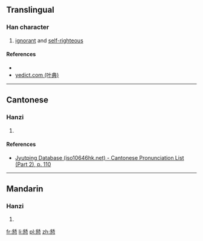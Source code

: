 ==Translingual==

===Han character===
{{Han char|rn=61|rad=心|as=14|sn=18|four=82336|canj=CRP,XCRP|ids=⿱銛心}}

# [[ignorant]] and [[self-righteous]]

====References====
* {{Han ref|kx=0406.190|dkj=11358|dj=0747.170|hdz=42363.120|uh=61D6|ud=25046|bh=EFCF|bd=61391}}
* [http://yedict.com/htm/61/61D6.htm yedict.com (叶典)]

----

==Cantonese==

===Hanzi===
{{yue-hanzi|jyut=[[kut3]]|y=kut3}}

# {{defn|lang=yue|sort=心14}}

====References====
* [http://www.iso10646hk.net/jp/document/download.jsp Jyutping Database (iso10646hk.net) - Cantonese Pronunciation List (Part 2), p. 110]

----

==Mandarin==

===Hanzi===
{{cmn-hanzi|pin=[[kuò]] ([[kuo4]])|wg=k'uo<sup>4</sup>}}

# {{defn|lang=cmn|sort=心14}}

[[fr:懖]]
[[li:懖]]
[[pl:懖]]
[[zh:懖]]